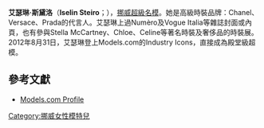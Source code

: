 {{藝人
| 姓名     = 艾瑟琳·斯黛洛
| 類型     = 模特兒
| 圖片     = Anna Sui Fall-Winter 2010 041.jpg
| 圖片尺寸 = 
| 圖片簡介 = 
| 原名     = Iselin Vollen Steiro
| 英文名   = Iselin Steiro
| 綽號     = 
| 其他藝名 =
| 國籍     = 
| 出生日期 = {{birth date and age|1985|9|15}}
| 出生地點 = {{NOR}}[[哈尔斯塔|哈尔斯塔]]
| 逝世日期 = 
| 逝世地點 = 
| 職業     = 模特兒
| 語言     = 
| 教育程度 = 
| 宗教信仰 = 
| 配偶     = [[安德斯·丹尼爾森·李|安德斯·丹尼爾森·李]]
| 伴侶     = 
| 兒女     = 1
| 父母     = 
| 出身地   = 
| 出道作   = 
| 出道日期 = 
| 代表作   = 
| 活躍年代 = 2003年至今
| 唱片公司 = 
| 經紀公司 = {{USA}}{{ITA}}{{FRA}}Women Model Management<br/>{{UK}}FM London
| 網站     = 
| 相關團體 = 
| 獎項     = 
| IMDb    = 
}}

'''艾瑟琳·斯黛洛'''（'''Iselin Steiro'''；{{bd|1985年|9月15日|catIdx=S}}），[[挪威|挪威]][[超級名模|超級名模]]。她是高級時裝品牌：Chanel、Versace、Prada的代言人。艾瑟琳上過Numèro及Vogue Italia等雜誌封面或內頁，也有參與Stella McCartney、Chloe、Celine等著名時裝及奢侈品的時裝展。2012年8月31日，艾瑟琳登上Models.com的Industry Icons，直接成為殿堂級超模。

== 參考文獻 ==
* [http://models.com/models/iselin-steiro Models.com Profile] {{Wayback|url=http://models.com/models/iselin-steiro |date=20210426213711 }}

{{norway-bio-stub}}
{{DEFAULTSORT:Steiro, Iselin}}
[[Category:挪威女性模特兒|Category:挪威女性模特兒]]